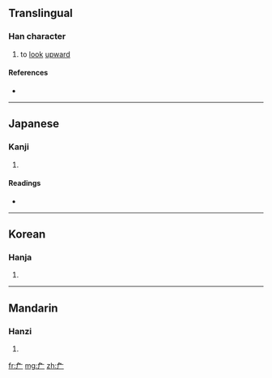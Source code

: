 ==Translingual==

===Han character===
{{Han char|rn=27|rad=厂|as=02|sn=4|four=|canj=弓一 (NM)}}

# to [[look]] [[upward]]

====References====
* {{Han ref|kx=0160.170|dkj=02892|dj=0367.020|hdz=10068.020|uh=5383|ud=21379}}

----

==Japanese==

===Kanji===
{{ja-kanji|grade=|rs=厂02}}

# {{defn|Japanese}}

====Readings====
* {{ja-readings|on=[[せん]] (sen), [[ぎ]] (gi), [[えん]] (en)|kun=[[あおぐ]] (aogu), [[たるき]] (taruki), [[のき]] (noki)}}

----

==Korean==

===Hanja===
{{ko-hanja|hangeul=[[점]], [[위]]|rv=jeom, wi|mr=chŏm, wi}}

# {{defn|Korean}}

----

==Mandarin==

===Hanzi===
{{cmn-hanzi|pin=[[àn]] ([[an4]]), [[zhān]] ([[zhan1]])|wg=an<sup>4</sup>, chan<sup>1</sup>}}

# {{defn|Mandarin}}

[[fr:厃]]
[[mg:厃]]
[[zh:厃]]